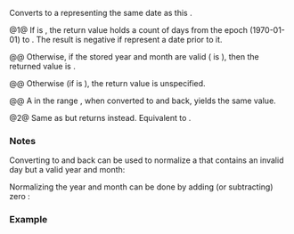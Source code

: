 {{cpp/chrono/year_month_day/title|operator sys_days|operator local_days}}
{{cpp/chrono/year_month_day/navbar}}
{{dcl begin}}
{{dcl|since=c++20|num=1|1=
constexpr operator std::chrono::sys_days() const noexcept;
}}
{{dcl|since=c++20|num=2|1=
constexpr explicit operator std::chrono::local_days() const noexcept;
}}
{{dcl end}}

Converts {{c|*this}} to a {{lc|std::chrono::time_point}} representing the same date as this {{rlpt|../year_month_day|year_month_day}}. 

@1@ If {{lc|ok()}} is {{c|true}}, the return value holds a count of days from the {{lc|std::chrono::system_clock}} epoch (1970-01-01) to {{c|*this}}. The result is negative if {{c|*this}} represent a date prior to it.

@@ Otherwise, if the stored year and month are valid ({{c|year().ok() &amp;&amp; month().ok()}} is {{c|true}}), then the returned value is {{c|sys_days(year()/month()/1d) + (day() - 1d)}}. 

@@ Otherwise (if {{c|year().ok() &amp;&amp; month().ok()}} is {{c|false}}), the return value is unspecified.

@@ A {{lc|std::chrono::sys_days}} in the range {{c|[std::chrono::days{-12687428}, std::chrono::days{11248737}]}}, when converted to {{rlpt|../year_month_day|year_month_day}} and back, yields the same value.

@2@ Same as {{v|1}} but returns {{lc|std::chrono::local_days|local_days}} instead. Equivalent to {{c|return local_days(sys_days(*this).time_since_epoch());}}.

===Notes===
Converting to {{lc|std::chrono::sys_days}} and back can be used to normalize a {{rlpt|../year_month_day|year_month_day}} that contains an invalid day but a valid year and month:
{{source|1=
using namespace std::chrono;
auto ymd = 2017y/January/0;
ymd = sys_days{ymd};
// ymd is now 2016y/December/31
}}

Normalizing the year and month can be done by adding (or subtracting) zero {{lc|std::chrono::months}}:
{{source|1=
using namespace std::chrono;
constexpr year_month_day normalize(year_month_day ymd)
{
    ymd += months{0}; // normalizes year and month
    return sys_days{ymd}; // normalizes day
}
static_assert(normalize(2017y/33/59) == 2019y/10/29);
}}

===Example===
{{example
|code=
#include &lt;chrono&gt;
#include &lt;iostream&gt;

int main()
{
    using namespace std::chrono;
    const auto today = sys_days{std::chrono::floor&lt;days&gt;(system_clock::now())};
    for (const year_month_day ymd : {&lt;!----&gt;{November/15/2020}, {November/15/2120}, today})
    {
        std::cout &lt;&lt; ymd;
        const auto delta = (sys_days{ymd} - today).count();
        (delta &lt; 0) ? std::cout &lt;&lt; " was " &lt;&lt; -delta &lt;&lt; " day(s) ago\n" :
        (delta &gt; 0) ? std::cout &lt;&lt; " is " &lt;&lt; delta &lt;&lt; " day(s) from now\n"
                    : std::cout &lt;&lt; " is today!\n";
    }
}
|p=true
|output=
2020-11-15 was 1014 day(s) ago
2120-11-15 is 35510 day(s) from now
2023-08-26 is today!
}}

{{langlinks|es|ja|ru|zh}}